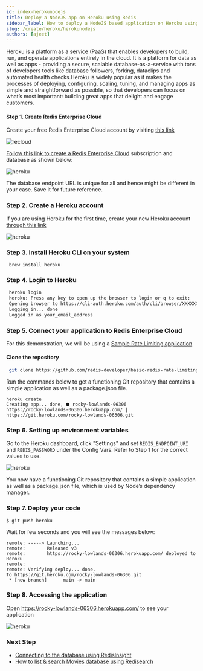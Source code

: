 ```yaml
---
id: index-herokunodejs
title: Deploy a NodeJS app on Heroku using Redis
sidebar_label: How to deploy a NodeJS based application on Heroku using Redis 
slug: /create/heroku/herokunodejs
authors: [ajeet]
---
```




Heroku is a platform as a service (PaaS) that enables developers to build, run, and operate applications entirely in the cloud. It is a platform for data as well as apps - providing a secure, scalable database-as-a-service with tons of developers tools like database followers, forking, dataclips and automated health checks.Heroku is widely popular as it makes the processes of deploying, configuring, scaling, tuning, and managing apps as simple and straightforward as possible, so that developers can focus on what’s most important: building great apps that delight and engage customers.


#### Step 1. Create Redis Enterprise Cloud

Create your free Redis Enterprise Cloud account by visiting [this link](https://redis.com/try-free)

![recloud](try-free.png)

[Follow this link to create a Redis Enterprise Cloud](/create/rediscloud) subscription and database as shown below:


![heroku](launch_database.png)

The database endpoint URL is unique for all and hence might be different in your case. Save it for future reference.



### Step 2. Create a Heroku account

If you are using Heroku for the first time, create your new Heroku account [through this link](https://signup.heroku.com/login)

![heroku](create_heroku.png)


### Step 3. Install Heroku CLI on your system

   ```macos
    brew install heroku
   ```

### Step 4. Login to Heroku

   ```bash
    heroku login
    heroku: Press any key to open up the browser to login or q to exit:
    Opening browser to https://cli-auth.heroku.com/auth/cli/browser/XXXXXXXXXXA
    Logging in... done
    Logged in as your_email_address
   ```

### Step 5. Connect your application to Redis Enterprise Cloud

For this demonstration, we will be using a [Sample Rate Limiting application](https://github.com/redis-developer/basic-rate-limiting-demo-nodejs)

#### Clone the repository

   ```bash
    git clone https://github.com/redis-developer/basic-redis-rate-limiting-demo-nodejs
   ```



Run the commands below to get a functioning Git repository that contains a simple application as well as a package.json file.


```
heroku create
Creating app... done, ⬢ rocky-lowlands-06306
https://rocky-lowlands-06306.herokuapp.com/ | https://git.heroku.com/rocky-lowlands-06306.git
```



### Step 6. Setting up environment variables

Go to the Heroku dashboard, click "Settings" and set `REDIS_ENDPOINT_URI` and `REDIS_PASSWORD` under the Config Vars.
Refer to Step 1 for the correct values to use.

![heroku](heroku_app1_env.png)



You now have a functioning Git repository that contains a simple application as well as a package.json file, which is used by Node’s dependency manager.




### Step 7. Deploy your code


```
$ git push heroku
```

Wait for few seconds and you will see the messages below:

```
remote: -----> Launching...
remote:        Released v3
remote:        https://rocky-lowlands-06306.herokuapp.com/ deployed to Heroku
remote: 
remote: Verifying deploy... done.
To https://git.heroku.com/rocky-lowlands-06306.git
 * [new branch]      main -> main

```

### Step 8. Accessing the application


Open https://rocky-lowlands-06306.herokuapp.com/   to see your application

![heroku](heroku_ratelimiter.png)

### Next Step

- [Connecting to the database using RedisInsight](/explore/redisinsight/)
- [How to list & search Movies database using Redisearch](/howtos/moviesdatabase/getting-started/)
